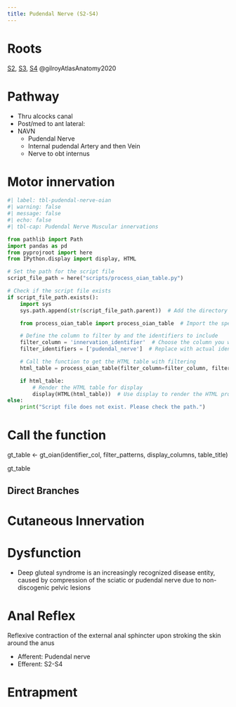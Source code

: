 ```yaml
---
title: Pudendal Nerve (S2-S4)
---
```


# Roots

[S2]({{< var ref-nerve-root.s2 >}}), [S3]({{< var ref-nerve-root.s3 >}}), [S4]({{< var ref-nerve-root.s4 >}}) @gilroyAtlasAnatomy2020

# Pathway

- Thru alcocks canal
- Post/med to ant lateral:
- NAVN
    - Pudendal Nerve
    - Internal pudendal Artery and then Vein
    - Nerve to obt internus 


# Motor innervation


```python
#| label: tbl-pudendal-nerve-oian
#| warning: false
#| message: false
#| echo: false
#| tbl-cap: Pudendal Nerve Muscular innervations

from pathlib import Path
import pandas as pd
from pyprojroot import here
from IPython.display import display, HTML

# Set the path for the script file
script_file_path = here("scripts/process_oian_table.py")

# Check if the script file exists
if script_file_path.exists():
    import sys
    sys.path.append(str(script_file_path.parent))  # Add the directory of the script to the system path

    from process_oian_table import process_oian_table  # Import the specific function

    # Define the column to filter by and the identifiers to include
    filter_column = 'innervation_identifier'  # Choose the column you want to filter by
    filter_identifiers = ['pudendal_nerve']  # Replace with actual identifiers you want to include

    # Call the function to get the HTML table with filtering
    html_table = process_oian_table(filter_column=filter_column, filter_identifiers=filter_identifiers)

    if html_table:
        # Render the HTML table for display
        display(HTML(html_table))  # Use display to render the HTML properly
else:
    print("Script file does not exist. Please check the path.")
```

# Call the function
gt_table <- gt_oian(identifier_col, filter_patterns, display_columns, table_title)

gt_table

## Direct Branches



# Cutaneous Innervation

# Dysfunction

- Deep gluteal syndrome is an increasingly recognized disease entity, caused by compression of the sciatic or pudendal nerve due to non-discogenic pelvic lesions

# Anal Reflex

Reflexive contraction of the external anal sphincter upon stroking the skin around the anus

- Afferent: Pudendal nerve
- Efferent: S2-S4

# Entrapment {#entrapment}